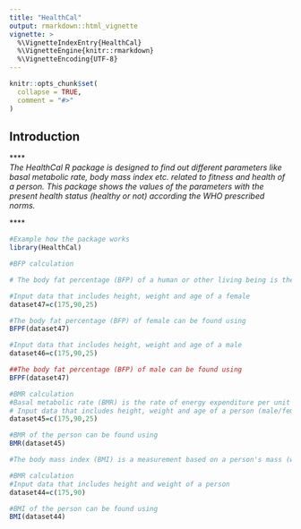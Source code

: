 ---
title: "HealthCal"
output: rmarkdown::html_vignette
vignette: >
  %\VignetteIndexEntry{HealthCal}
  %\VignetteEngine{knitr::rmarkdown}
  %\VignetteEncoding{UTF-8}
---

```{r, include = FALSE}
knitr::opts_chunk$set(
  collapse = TRUE,
  comment = "#>"
)
```
## Introduction

\*\*\*\*<br/> *The HealthCal R package is designed to find out different parameters like basal metabolic rate, body mass index etc. related to fitness and health of a person. This package shows the values of the parameters with the present health status (healthy or not) according the WHO prescribed norms.*

\*\*\*\*<br/>
```{r setup}
#Example how the package works
library(HealthCal)

#BFP calculation

# The body fat percentage (BFP) of a human or other living being is the total mass of fat divided by total body mass, multiplied by 100; body fat includes essential body fat and storage body fat.

#Input data that includes height, weight and age of a female
dataset47=c(175,90,25)

#The body fat percentage (BFP) of female can be found using
BFPF(dataset47)

#Input data that includes height, weight and age of a male
dataset46=c(175,90,25)

##The body fat percentage (BFP) of male can be found using
BFPF(dataset47)

#BMR calculation
#Basal metabolic rate (BMR) is the rate of energy expenditure per unit time by endothermic animals at rest. The basal metabolic rate (BMR) of a person can be calculated using the Harris-Benedict equation, also known as the Harris-Benedict principle (1918). The function was created using this Harris-Benedict principle.The amount that should be consumed each day in kilocalories to maintain one's present weight can be calculated by multiplying the predicted BMR value by a factor that reflects the person's level of activity.
# Input data that includes height, weight and age of a person (male/female)
dataset45=c(175,90,25)

#BMR of the person can be found using
BMR(dataset45)

#The body mass index (BMI) is a measurement based on a person's mass (weight) and height. The BMI is calculated by dividing the body weight by the square of the height, and it is expressed in kilogrammes per square metre (kg/m2) since weight is measured in kilogrammes and height is measured in metres. The function was created using formula given by Keys et al. (1972).

#BMR calculation
#Input data that includes height and weight of a person
dataset44=c(175,90)

#BMI of the person can be found using
BMI(dataset44)

```
